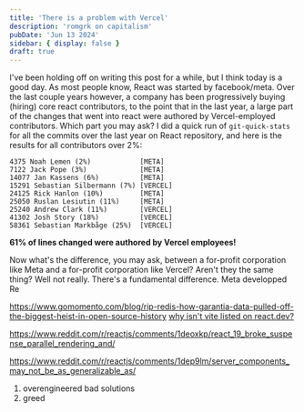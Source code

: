 ```yaml
---
title: 'There is a problem with Vercel'
description: 'romgrk on capitalism'
pubDate: 'Jun 13 2024'
sidebar: { display: false }
draft: true
---
```


I've been holding off on writing this post for a while, but I think today is a good day. As most people know, React was started by facebook/meta. Over the last couple years however, a company has been progressively buying (hiring) core react contributors, to the point that in the last year, a large part of the changes that went into react were authored by Vercel-employed contributors. Which part you may ask? I did a quick run of `git-quick-stats` for all the commits over the last year on React repository, and here is the results for all contributors over 2%:

```
4375 Noah Lemen (2%)            [META]
7122 Jack Pope (3%)             [META]
14077 Jan Kassens (6%)          [META]
15291 Sebastian Silbermann (7%) [VERCEL]
24125 Rick Hanlon (10%)         [META]
25050 Ruslan Lesiutin (11%)     [META]
25240 Andrew Clark (11%)        [VERCEL]
41302 Josh Story (18%)          [VERCEL]
58361 Sebastian Markbåge (25%)  [VERCEL]
```

**61% of lines changed were authored by Vercel employees!**

Now what's the difference, you may ask, between a for-profit corporation like Meta and a for-profit corporation like Vercel? Aren't they the same thing? Well not really. There's a fundamental difference. Meta developped Re

https://www.gomomento.com/blog/rip-redis-how-garantia-data-pulled-off-the-biggest-heist-in-open-source-history
[why isn't vite listed on react.dev?](https://www.reddit.com/r/reactjs/comments/1d0l6fh/comment/l5o0qhu/)

https://www.reddit.com/r/reactjs/comments/1deoxkp/react_19_broke_suspense_parallel_rendering_and/

https://www.reddit.com/r/reactjs/comments/1dep9lm/server_components_may_not_be_as_generalizable_as/

1. overengineered bad solutions
2. greed

<RandomPlant className='mt-8 mb-16' />
